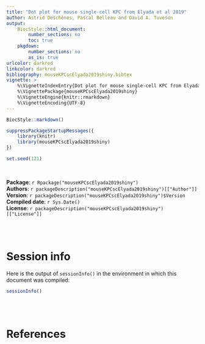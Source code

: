 ```yaml
---
title: "Dot plot for mouse single-cell KPC from Elyada et al 2019"
author: Astrid Deschênes, Pascal Belleau and David A. Tuveson
output:
    BiocStyle::html_document:
        number_sections: no
        toc: true
    pkgdown:
        number_sections: no
        as_is: true
urlcolor: darkred
linkcolor: darkred
bibliography: mouseKPCscElyada2019shiny.bibtex
vignette: >
    %\VignetteIndexEntry{Dot plot for mouse single-cell KPC from Elyada et al 2019}
    %\VignettePackage{mouseKPCscElyada2019shiny}
    %\VignetteEngine{knitr::rmarkdown}
    %\VignetteEncoding{UTF-8}
---
```


```r
BiocStyle::markdown()

suppressPackageStartupMessages({
    library(knitr)
    library(mouseKPCscElyada2019shiny)
})

set.seed(121)
```

<br />

**Package**: `r Rpackage("mouseKPCscElyada2019shiny")`<br />
**Authors**: `r packageDescription("mouseKPCscElyada2019shiny")[["Author"]]`<br />
**Version**: `r packageDescription("mouseKPCscElyada2019shiny")$Version`<br />
**Compiled date**: `r Sys.Date()`<br />
**License**: `r packageDescription("mouseKPCscElyada2019shiny")[["License"]]`<br />




<br>
<br>



# Session info

Here is the output of `sessionInfo()` in the environment in which this 
document was compiled:

```r
sessionInfo()
```

<br>
<br>


# References
